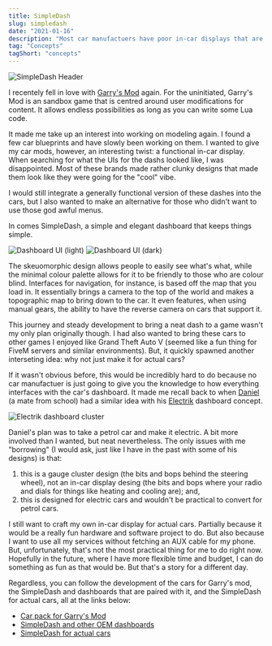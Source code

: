 ```yaml
---
title: SimpleDash
slug: simpledash
date: "2021-01-16"
description: "Most car manufactuers have poor in-car displays that are slow and clunky. I wanted to change that."
tag: "Concepts"
tagShort: "concepts"
---
```


![SimpleDash Header](/assets/posts/simpledash/banner.png)

I recentely fell in love with [Garry's Mod](https://gmod.facepunch.com/) again. For the uninitiated, Garry's Mod is an sandbox game that is centred around user modifications for content. It allows endless possibilities as long as you can write some Lua code.

It made me take up an interest into working on modeling again. I found a few car blueprints and have slowly been working on them. I wanted to give my car mods, however, an interesting twist: a functional in-car display. When searching for what the UIs for the dashs looked like, I was disappointed. Most of these brands made rather clunky designs that made them look like they were going for the "cool" vibe.

I would still integrate a generally functional version of these dashes into the cars, but I also wanted to make an alternative for those who didn't want to use those god awful menus.

In comes SimpleDash, a simple and elegant dashboard that keeps things simple. 

![Dashboard UI (light)](/assets/posts/simpledash/dash_light.png)
![Dashboard UI (dark)](/assets/posts/simpledash/dash_dark.png)

The skeuomorphic design allows people to easily see what's what, while the minimal colour palette allows for it to be friendly to those who are colour blind. Interfaces for navigation, for instance, is based off the map that you load in. It essentially brings a camera to the top of the world and makes a topographic map to bring down to the car. It even features, when using manual gears, the ability to have the reverse camera on cars that support it.

This journey and steady development to bring a neat dash to a game wasn't my only plan originally though. I had also wanted to bring these cars to other games I enjoyed like Grand Theft Auto V (seemed like a fun thing for FiveM servers and similar environments). But, it quickly spawned another interseting idea: why not just make it for actual cars?

If it wasn't obvious before, this would be incredibly hard to do because no car manufactuer is just going to give you the knowledge to how everything interfaces with the car's dashboard. It made me recall back to when [Daniel](https://cyckl.github.io) (a mate from school) had a similar idea with his [Electrik](https://github.com/cyckl/cyckl.github.io/blob/2020/images/electrik.svg) dashboard concept.

![Electrik dashboard cluster](/assets/posts/simpledash/electrik.svg)

Daniel's plan was to take a petrol car and make it electric. A bit more involved than I wanted, but neat nevertheless. The only issues with me "borrowing" (I would ask, just like I have in the past with some of his designs) is that:
1. this is a gauge cluster design (the bits and bops behind the steering wheel), not an in-car display desing (the bits and bops where your radio and dials for things like heating and cooling are); and,
2. this is designed for electric cars and wouldn't be practical to convert for petrol cars.

I still want to craft my own in-car display for actual cars. Partially because it would be a really fun hardware and software project to do. But also because I want to use all my services without fetching an AUX cable for my phone. But, unfortunately, that's not the most practical thing for me to do right now. Hopefully in the future, where I have more flexible time and budget, I can do something as fun as that would be. But that's a story for a different day.

Regardless, you can follow the development of the cars for Garry's mod, the SimpleDash and dashboards that are paired with it, and the SimpleDash for actual cars, all at the links below:
- [Car pack for Garry's Mod](/projects/simfphys-cars)
- [SimpleDash and other OEM dashboards](/projects/gmod-car-dashs)
- [SimpleDash for actual cars](/projects/simpledash)